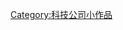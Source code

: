 {{WPSS-cat}}
{{Stub category|article=[[Google|Google]]|newstub=Google-stub|category=Google}}
{{Hidden category}}

[[Category:科技公司小作品|Category:科技公司小作品]]